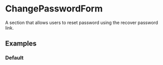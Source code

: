 


<Meta title="Sections/ResetPasswordForm" component={ChangePasswordForm} />

# ChangePasswordForm

A section that allows users to reset password using the recover password link.

## Examples

### Default

<Preview>
  <Story name="Default" decorators={getChangePasswordDecorator()}>
    <ChangePasswordForm />
  </Story>
</Preview>
